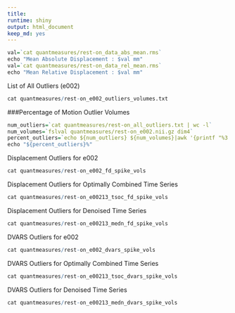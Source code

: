 ```yaml
---
title:
runtime: shiny
output: html_document
keep_md: yes
---
```


```r
val=`cat quantmeasures/rest-on_data_abs_mean.rms`
echo "Mean Absolute Displacement : $val mm" 
val=`cat quantmeasures/rest-on_data_rel_mean.rms`
echo "Mean Relative Displacement : $val mm"

```

List of All Outliers (e002)
```r
cat quantmeasures/rest-on_e002_outliers_volumes.txt
```

###Percentage of Motion Outlier Volumes
```r
num_outliers=`cat quantmeasures/rest-on_all_outliers.txt | wc -l`
num_volumes=`fslval quantmeasures/rest-on_e002.nii.gz dim4`
percent_outliers=`echo ${num_outliers} ${num_volumes}|awk '{printf "%3.2f", $1/$2}'`
echo "${percent_outliers}%"
```
Displacement Outliers for e002
```r
cat quantmeasures/rest-on_e002_fd_spike_vols
```
Displacement Outliers for Optimally Combined Time Series 
```r
cat quantmeasures/rest-on_e00213_tsoc_fd_spike_vols
```
Displacement Outliers for Denoised Time Series
```r
cat quantmeasures/rest-on_e00213_medn_fd_spike_vols
```

DVARS Outliers for e002
```r
cat quantmeasures/rest-on_e002_dvars_spike_vols
```

DVARS Outliers for Optimally Combined Time Series
```r
cat quantmeasures/rest-on_e00213_tsoc_dvars_spike_vols
```

DVARS Outliers for Denoised Time Series
```r
cat quantmeasures/rest-on_e00213_medn_dvars_spike_vols
```

